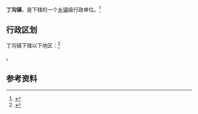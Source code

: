 {{中国乡级行政区|32/10/12/110/000}}

'''丁沟镇'''，是{{PRC admin/fullname|32/10/12/110/000|3}}下辖的一个[[乡镇|乡镇]]级行政单位。<ref>{{PRC admin/ref sgc|{{PRC admin/parent|32/10/12/110/000}}}}</ref>

== 行政区划 ==

丁沟镇下辖以下地区：<ref>{{PRC admin/ref sgc|32/10/12/110/000}}</ref>

{{PRC admin/children|32/10/12/110/000}}。

== 参考资料 ==

{{reflist}}

{{PRC admin/navcat|32/10/12/110/000}}
{{江苏行政区划小作品}}